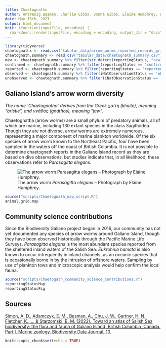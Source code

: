 ```yaml
---
title: Chaetognaths
author: Antranig Basman, Charlie Gibbs, Donna Gibbs, Elaine Humphrey, Andy Lamb, Andrew Simon
date: May 15th, 2023
output: html_document
knit: (function(inputFile, encoding) {
  rmarkdown::render(inputFile, encoding = encoding, output_dir = "docs") })
---
```


```r
library(tidyverse)
chaetognaths <- read.csv("tabular_data/arrow_worms_reported_records_gridded.csv")
chaetognath.summary <- read.csv("tabular_data/chaetognath_summary.csv")
new <- chaetognath.summary %>% filter(str_detect(reportingStatus, "new")) 
confirmed <- chaetognath.summary %>% filter(reportingStatus == 'confirmed') 
reported <- chaetognath.summary %>% filter(reportingStatus == 'reported') 
observed <- chaetognath.summary %>% filter(iNatObservationStatus == 'observed') 
unobserved <- chaetognath.summary %>% filter(iNatObservationStatus == 'unobserved') 
```

## Galiano Island's arrow worm diversity

*The name ‘Chaetognatha’ derives from the Greek χαίτη (khaítē), meaning “bristle”, and γνάθος (gnáthos), meaning “jaw”.*

Chaetognatha (arrow worms) are a small phylum of predatory animals, all of which are marine, including 130 extant species in the class Sagittoidea. Though they are not diverse, arrow worms are extremely numerous, representing a major component of marine plankton worldwide. Of the six species of arrow worm known to the Northeast Pacific, four have been sampled in the waters off the coast of British Columbia. It is not possible to determine chaetognath reports in the Galiano Island record as they are based on dive observations, but studies indicate that, in all likelihood, these observations refer to *Parasagitta elegans*.

![The arrow worm *Parasagitta elegans* – Photograph by Elaine Humphrey.](media/Parasagitta_elegans_Elaine_Humphrey.jpg)

```r
source("scripts/Chaetognath_map_script.R")
animal.grid.map
```

## Community science contributions

Since the Biodiversity Galiano project began in 2016, our community has not yet documented any species of arrow worms around Galiano Island, though they have been observed historically through the Pacific Marine Life Surveys. *Parasagitta elegans* is the most abundant species reported from the sheltered inland waters of the Salish Sea. *Eukrohnia hamata* is also known to occur infrequently in inland channels, as an oceanic species that is occasionally borne in by the intrusion of offshore waters. Sampling by use of plankton tows and microscopic analysis would help confirm the local fauna.

```r
source("scripts/Chaetogath_community_science_contributions.R")
reportingStatusMap
reportingStatusFig
```

## Sources

[Simon, A. D., Adamczyk, E. M., Basman, A., Chu, J. W., Gartner, H. N., Fletcher, K., ... & Starzomski, B. M. (2022). Toward an atlas of Salish Sea biodiversity: the flora and fauna of Galiano Island, British Columbia, Canada. Part I. Marine zoology. Biodiversity Data Journal, 10.](https://bdj.pensoft.net/article/76050/)

```r
knitr::opts_chunk$set(echo = TRUE)
```
